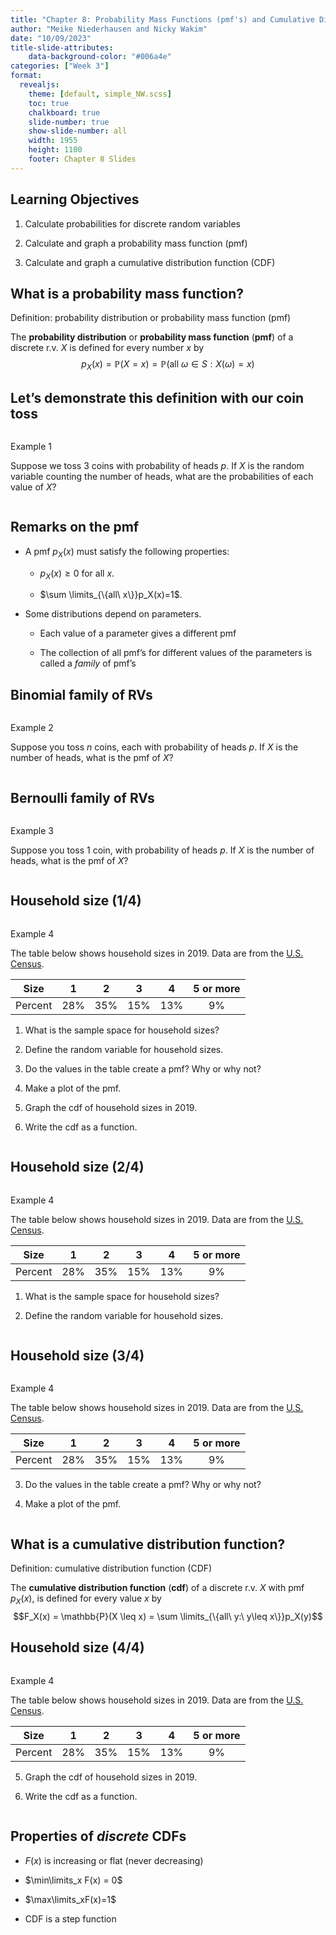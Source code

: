```yaml
---
title: "Chapter 8: Probability Mass Functions (pmf's) and Cumulative Distribution Functions (cdf's)"
author: "Meike Niederhausen and Nicky Wakim"
date: "10/09/2023"
title-slide-attributes:
    data-background-color: "#006a4e"
categories: ["Week 3"]
format: 
  revealjs:
    theme: [default, simple_NW.scss]
    toc: true
    chalkboard: true
    slide-number: true
    show-slide-number: all
    width: 1955
    height: 1100
    footer: Chapter 8 Slides
---
```


## Learning Objectives

1.  Calculate probabilities for discrete random variables

2.  Calculate and graph a probability mass function (pmf)

3.  Calculate and graph a cumulative distribution function (CDF)

## What is a probability mass function?

::: definition
::: def-title
Definition: probability distribution or probability mass function (pmf)
:::

::: def-cont
The **probability distribution** or **probability mass function** (**pmf**) of a discrete r.v. $X$ is defined for every number $x$ by $$p_X(x) = \mathbb{P}(X=x) = \mathbb{P}(\mathrm{all }\ \omega\in S:X(\omega) = x)$$
:::
:::

## Let's demonstrate this definition with our coin toss

::: columns
::: {.column width="35%"}
::: example
::: ex-title
Example 1
:::

::: ex-cont
Suppose we toss 3 coins with probability of heads $p$. If $X$ is the random variable counting the number of heads, what are the probabilities of each value of $X$?
:::
:::
:::
:::

## Remarks on the pmf

-   A pmf $p_X(x)$ must satisfy the following properties:

    -   $p_X(x)\geq 0$ for all $x$.

    -   $\sum \limits_{\{all\ x\}}p_X(x)=1$.

-   Some distributions depend on parameters.

    -   Each value of a parameter gives a different pmf

    -   The collection of all pmf's for different values of the parameters is called a *family* of pmf's

## Binomial family of RVs

::: columns
::: {.column width="35%"}
::: example
::: ex-title
Example 2
:::

::: ex-cont
Suppose you toss $n$ coins, each with probability of heads $p$. If $X$ is the number of heads, what is the pmf of $X$?
:::
:::
:::
:::

## Bernoulli family of RVs

::: columns
::: {.column width="35%"}
::: example
::: ex-title
Example 3
:::

::: ex-cont
Suppose you toss 1 coin, with probability of heads $p$. If $X$ is the number of heads, what is the pmf of $X$?
:::
:::
:::
:::

## Household size (1/4)

::: columns
::: {.column width="100%"}
::: example
::: ex-title
Example 4
:::

::: ex-cont
The table below shows household sizes in 2019. Data are from the [U.S. Census](https://www.census.gov/data/tables/time-series/demo/families/households.html).

::: center
|  Size   |  1  |  2  |  3  |  4  | 5 or more |
|:-------:|:---:|:---:|:---:|:---:|:---------:|
| Percent | 28% | 35% | 15% | 13% |    9%     |
:::

1.  What is the sample space for household sizes?

2.  Define the random variable for household sizes.

3.  Do the values in the table create a pmf? Why or why not?

4.  Make a plot of the pmf.

5.  Graph the cdf of household sizes in 2019.

6.  Write the cdf as a function.
:::
:::
:::
:::

## Household size (2/4)

::: columns
::: {.column width="50%"}
::: example
::: ex-title
Example 4
:::

::: ex-cont
The table below shows household sizes in 2019. Data are from the [U.S. Census](https://www.census.gov/data/tables/time-series/demo/families/households.html).

::: center
|  Size   |  1  |  2  |  3  |  4  | 5 or more |
|:-------:|:---:|:---:|:---:|:---:|:---------:|
| Percent | 28% | 35% | 15% | 13% |    9%     |
:::

1.  What is the sample space for household sizes?

2.  Define the random variable for household sizes.
:::
:::
:::
:::

## Household size (3/4)

::: columns
::: {.column width="50%"}
::: example
::: ex-title
Example 4
:::

::: ex-cont
The table below shows household sizes in 2019. Data are from the [U.S. Census](https://www.census.gov/data/tables/time-series/demo/families/households.html).

::: center
|  Size   |  1  |  2  |  3  |  4  | 5 or more |
|:-------:|:---:|:---:|:---:|:---:|:---------:|
| Percent | 28% | 35% | 15% | 13% |    9%     |
:::

3.  Do the values in the table create a pmf? Why or why not?

4.  Make a plot of the pmf.
:::
:::
:::
:::

## What is a cumulative distribution function?

::: definition
::: def-title
Definition: cumulative distribution function (CDF)
:::

::: def-cont
The **cumulative distribution function** (**cdf**) of a discrete r.v. $X$ with pmf $p_X(x)$, is defined for every value $x$ by $$F_X(x) = \mathbb{P}(X \leq x) = \sum \limits_{\{all\ y:\ y\leq x\}}p_X(y)$$
:::
:::

## Household size (4/4)

::: columns
::: {.column width="50%"}
::: example
::: ex-title
Example 4
:::

::: ex-cont
The table below shows household sizes in 2019. Data are from the [U.S. Census](https://www.census.gov/data/tables/time-series/demo/families/households.html).

::: center
|  Size   |  1  |  2  |  3  |  4  | 5 or more |
|:-------:|:---:|:---:|:---:|:---:|:---------:|
| Percent | 28% | 35% | 15% | 13% |    9%     |
:::

5.  Graph the cdf of household sizes in 2019.

6.  Write the cdf as a function.
:::
:::
:::
:::


## Properties of *discrete* CDFs

-   $F(x)$ is increasing or flat (never decreasing)

-   $\min\limits_x F(x) = 0$

-   $\max\limits_xF(x)=1$

-   CDF is a step function
